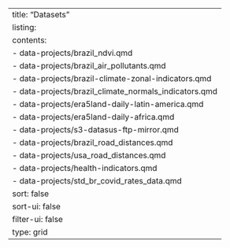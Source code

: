 ---
title: "Datasets"
listing:
  contents:
    - data-projects/brazil_ndvi.qmd
    - data-projects/brazil_air_pollutants.qmd
    - data-projects/brazil-climate-zonal-indicators.qmd
    - data-projects/brazil_climate_normals_indicators.qmd
    - data-projects/era5land-daily-latin-america.qmd
    - data-projects/era5land-daily-africa.qmd
    - data-projects/s3-datasus-ftp-mirror.qmd
    - data-projects/brazil_road_distances.qmd
    - data-projects/usa_road_distances.qmd
    - data-projects/health-indicators.qmd
    - data-projects/std_br_covid_rates_data.qmd
  sort: false
  sort-ui: false
  filter-ui: false
  type: grid
---